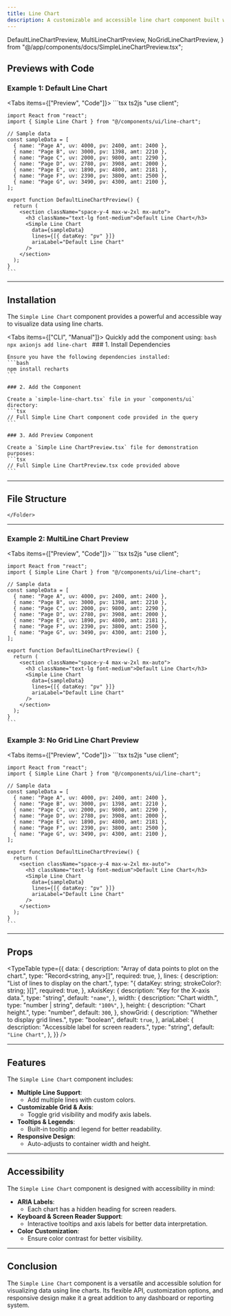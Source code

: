 ```yaml
---
title: Line Chart
description: A customizable and accessible line chart component built with Recharts.
---
```


  DefaultLineChartPreview,
  MultiLineChartPreview,
  NoGridLineChartPreview,
} from "@/app/components/docs/SimpleLineChartPreview.tsx";

## Previews with Code

### Example 1: Default Line Chart

<Tabs items={["Preview", "Code"]}>
  <Tab value="Preview" className="mx-4 h-auto pb-8 content-center">
    <DefaultLineChartPreview />
  </Tab>
  <Tab value="Code" className="w-auto h-auto">
    ```tsx ts2js
    "use client";

    import React from "react";
    import { Simple Line Chart } from "@/components/ui/line-chart";

    // Sample data
    const sampleData = [
      { name: "Page A", uv: 4000, pv: 2400, amt: 2400 },
      { name: "Page B", uv: 3000, pv: 1398, amt: 2210 },
      { name: "Page C", uv: 2000, pv: 9800, amt: 2290 },
      { name: "Page D", uv: 2780, pv: 3908, amt: 2000 },
      { name: "Page E", uv: 1890, pv: 4800, amt: 2181 },
      { name: "Page F", uv: 2390, pv: 3800, amt: 2500 },
      { name: "Page G", uv: 3490, pv: 4300, amt: 2100 },
    ];

    export function DefaultLineChartPreview() {
      return (
        <section className="space-y-4 max-w-2xl mx-auto">
          <h3 className="text-lg font-medium">Default Line Chart</h3>
          <Simple Line Chart
            data={sampleData}
            lines={[{ dataKey: "pv" }]}
            ariaLabel="Default Line Chart"
          />
        </section>
      );
    }
    ```
  </Tab>
</Tabs>

---

## Installation

The `Simple Line Chart` component provides a powerful and accessible way to visualize data using line charts.

<Tabs items={["CLI", "Manual"]}>
  <Tab value="CLI">
    Quickly add the component using:
    ```bash
    npx axionjs add line-chart
    ```
  </Tab>
  <Tab value="Manual">
    ### 1. Install Dependencies

    Ensure you have the following dependencies installed:
    ```bash
    npm install recharts
    ```

    ### 2. Add the Component

    Create a `simple-line-chart.tsx` file in your `components/ui` directory:
    ```tsx
    // Full Simple Line Chart component code provided in the query
    ```

    ### 3. Add Preview Component

    Create a `Simple Line ChartPreview.tsx` file for demonstration purposes:
    ```tsx
    // Full Simple Line ChartPreview.tsx code provided above
    ```
  </Tab>
</Tabs>

---

## File Structure

<Files>
  <Folder name="app" defaultOpen>
    <Folder name="components">
      <Folder name="ui">
        <File name="simple-line-chart.tsx" />
      </Folder>
      
    </Folder>
  </Folder>
</Files>

---

### Example 2: MultiLine Chart Preview

<Tabs items={["Preview", "Code"]}>
  <Tab value="Preview" className="mx-4 h-auto pb-8 content-center">
    <MultiLineChartPreview />
  </Tab>
  <Tab value="Code" className="w-auto h-auto">
    ```tsx ts2js
    "use client";

    import React from "react";
    import { Simple Line Chart } from "@/components/ui/line-chart";

    // Sample data
    const sampleData = [
      { name: "Page A", uv: 4000, pv: 2400, amt: 2400 },
      { name: "Page B", uv: 3000, pv: 1398, amt: 2210 },
      { name: "Page C", uv: 2000, pv: 9800, amt: 2290 },
      { name: "Page D", uv: 2780, pv: 3908, amt: 2000 },
      { name: "Page E", uv: 1890, pv: 4800, amt: 2181 },
      { name: "Page F", uv: 2390, pv: 3800, amt: 2500 },
      { name: "Page G", uv: 3490, pv: 4300, amt: 2100 },
    ];

    export function DefaultLineChartPreview() {
      return (
        <section className="space-y-4 max-w-2xl mx-auto">
          <h3 className="text-lg font-medium">Default Line Chart</h3>
          <Simple Line Chart
            data={sampleData}
            lines={[{ dataKey: "pv" }]}
            ariaLabel="Default Line Chart"
          />
        </section>
      );
    }
    ```
  </Tab>
</Tabs>


### Example 3: No Grid Line Chart Preview

<Tabs items={["Preview", "Code"]}>
  <Tab value="Preview" className="mx-4 h-auto pb-8 content-center">
    <NoGridLineChartPreview />
  </Tab>
  <Tab value="Code" className="w-auto h-auto">
    ```tsx ts2js
    "use client";

    import React from "react";
    import { Simple Line Chart } from "@/components/ui/line-chart";

    // Sample data
    const sampleData = [
      { name: "Page A", uv: 4000, pv: 2400, amt: 2400 },
      { name: "Page B", uv: 3000, pv: 1398, amt: 2210 },
      { name: "Page C", uv: 2000, pv: 9800, amt: 2290 },
      { name: "Page D", uv: 2780, pv: 3908, amt: 2000 },
      { name: "Page E", uv: 1890, pv: 4800, amt: 2181 },
      { name: "Page F", uv: 2390, pv: 3800, amt: 2500 },
      { name: "Page G", uv: 3490, pv: 4300, amt: 2100 },
    ];

    export function DefaultLineChartPreview() {
      return (
        <section className="space-y-4 max-w-2xl mx-auto">
          <h3 className="text-lg font-medium">Default Line Chart</h3>
          <Simple Line Chart
            data={sampleData}
            lines={[{ dataKey: "pv" }]}
            ariaLabel="Default Line Chart"
          />
        </section>
      );
    }
    ```
  </Tab>
</Tabs>

---
## Props

<TypeTable
  type={{
    data: {
      description: "Array of data points to plot on the chart.",
      type: "Record<string, any>[]",
      required: true,
    },
    lines: {
      description: "List of lines to display on the chart.",
      type: "{ dataKey: string; strokeColor?: string; }[]",
      required: true,
    },
    xAxisKey: {
      description: "Key for the X-axis data.",
      type: "string",
      default: `"name"`,
    },
    width: {
      description: "Chart width.",
      type: "number | string",
      default: `"100%"`,
    },
    height: {
      description: "Chart height.",
      type: "number",
      default: `300`,
    },
    showGrid: {
      description: "Whether to display grid lines.",
      type: "boolean",
      default: `true`,
    },
    ariaLabel: {
      description: "Accessible label for screen readers.",
      type: "string",
      default: `"Line Chart"`,
    },
  }}
/>

---

## Features

The `Simple Line Chart` component includes:

- **Multiple Line Support**:
  - Add multiple lines with custom colors.
- **Customizable Grid & Axis**:
  - Toggle grid visibility and modify axis labels.
- **Tooltips & Legends**:
  - Built-in tooltip and legend for better readability.
- **Responsive Design**:
  - Auto-adjusts to container width and height.

---

## Accessibility

The `Simple Line Chart` component is designed with accessibility in mind:

- **ARIA Labels**:
  - Each chart has a hidden heading for screen readers.
- **Keyboard & Screen Reader Support**:
  - Interactive tooltips and axis labels for better data interpretation.
- **Color Customization**:
  - Ensure color contrast for better visibility.

---

## Conclusion

The `Simple Line Chart` component is a versatile and accessible solution for visualizing data using line charts. Its flexible API, customization options, and responsive design make it a great addition to any dashboard or reporting system.

